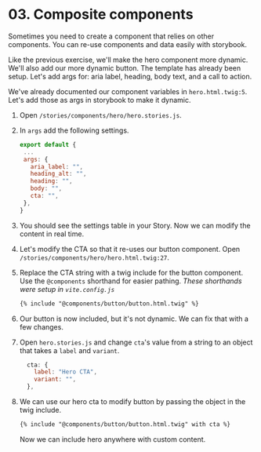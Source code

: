 # 03. Composite components

Sometimes you need to create a component that relies on other components. You can re-use components and data easily with storybook.

Like the previous exercise, we'll make the hero component more dynamic. We'll also add our more dynamic button. The template has already been setup. Let's add args for: aria label, heading, body text, and a call to action.

We've already documented our component variables in `hero.html.twig:5`. Let's add those as args in storybook to make it dynamic.

1. Open `/stories/components/hero/hero.stories.js`.
1. In `args` add the following settings.
   ```js
   export default {
    ...
    args: {
      aria_label: "",
      heading_alt: "",
      heading: "",
      body: "",
      cta: "",
    },
   }
   ```
1. You should see the settings table in your Story. Now we can modify the content in real time.
1. Let's modify the CTA so that it re-uses our button component. Open `/stories/components/hero/hero.html.twig:27`.
1. Replace the CTA string with a twig include for the button component. Use the `@components` shorthand for easier pathing. _These shorthands were setup in `vite.config.js`_
   ```html
   {% include "@components/button/button.html.twig" %}
   ```
1. Our button is now included, but it's not dynamic. We can fix that with a few changes.
1. Open `hero.stories.js` and change `cta`'s value from a string to an object that takes a `label` and `variant`.

   ```js
     cta: {
       label: "Hero CTA",
       variant: "",
     },
   ```

1. We can use our hero cta to modify button by passing the object in the twig include.

   ```html
   {% include "@components/button/button.html.twig" with cta %}
   ```

   Now we can include hero anywhere with custom content.
